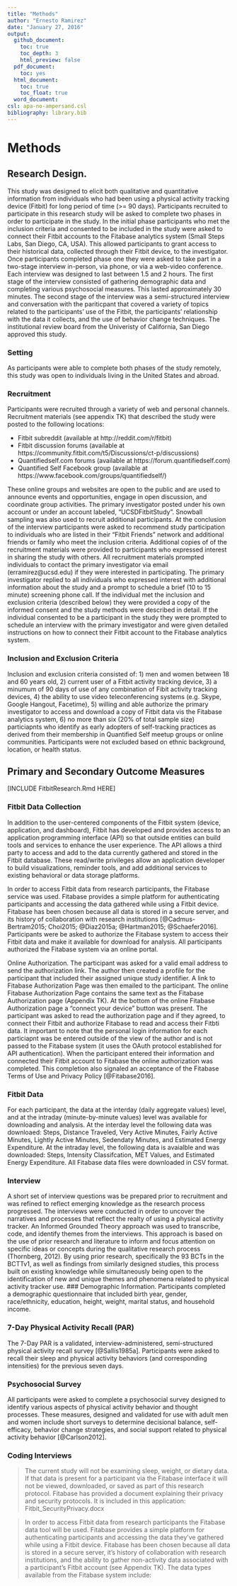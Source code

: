 ```yaml
---
title: "Methods"
author: "Ernesto Ramirez"
date: "January 27, 2016"
output:
  github_document:
    toc: true
    toc_depth: 3
    html_preview: false
  pdf_document:
    toc: yes
  html_document:
    toc: true
    toc_float: true
  word_document:
csl: apa-no-ampersand.csl
bibliography: library.bib
---
```

# Methods
## Research Design.
This study was designed to elicit both qualitative and quantitative information from individuals who had been using a physical activity tracking device (Fitbit) for long period of time (>= 90 days). Participants recruited to participate in this research study will be asked to complete two phases in order to participate in the study. In the initial phase participants who met the inclusion criteria and consented to be included in the study were asked to connect their Fitbit accounts to the Fitabase analytics system (Small Steps Labs, San Diego, CA, USA). This allowed participants to grant access to their historical data, collected through their Fitbit device, to the investigator. Once participants completed phase one they were asked to take part in a two-stage interview in-person, via phone, or via a web-video conference. Each interview was designed to last between 1.5 and 2 hours. The first stage of the interview consisted of gathering demographic data and completing various psychosocial measures. This lasted approximately 30 minutes. The second stage of the interview was a semi-structured interview and conversation with the pariticpant that covered a variety of topics related to the participants’ use of the Fitbit, the participants’ relationship with the data it collects, and the use of behavior change techniques. The institutional review board from the Univeristy of California, San Diego approved this study.

### Setting
As participants were able to complete both phases of the study remotely, this study was open to individuals living in the United States and abroad.

### Recruitment
Participants were recruited through a variety of web and personal channels. Recruitment materials (see appendix TK) that described the study were posted to the following locations:

* Fitbit subreddit (available at http://reddit.com/r/fitbit)
* Fitbit discussion forums (available at https://community.fitbit.com/t5/Discussions/ct-p/discussions)
* Quantifiedself.com forums (available at https://forum.quantifiedself.com)
* Quantified Self Facebook group (available at https://www.facebook.com/groups/quantifiedself/)

These online groups and websites are open to the public and are used to announce events and opportunities, engage in open discussion, and coordinate group activities. The primary investigator posted under his own account or under an account labeled, "UCSDFitbitStudy". Snowball sampling was also used to recruit additional participants. At the conclusion of the interview participants were asked to recommend study participation to individuals who are listed in their “Fitbit Friends” network and additional friends or family who meet the inclusion criteria. Additional copies of of the recruitment materials were provided to participants who expressed interest in sharing the study with others. All recruitment materials prompted individuals to contact the primary investigator via email (erramirez@ucsd.edu) if they were interested in participating. The primary investigator replied to all individuals who expressed interest with additional information about the study and a prompt to schedule a brief (10 to 15  minute) screening phone call. If the individual met the inclusion and exclusion criteria (described below) they were provided a copy of the informed consent and the study methods were described in detail. If the individual consented to be a participant in the study they were prompted to schedule an interview with the primary investigator and were given detailed instructions on how to connect their Fitbit account to the Fitabase analytics system.

### Inclusion and Exclusion Criteria
Inclusion and exclusion criteria consisted of: 1) men and women between 18 and 60 years old, 2) current user of a Fitbit activity tracking device, 3) a minumum of 90 days of use of any combination of Fibit activity tracking devices, 4) the ability to use video teleconferencing systems (e.g. Skype, Google Hangout, Facetime), 5) willing and able authorize the primary investigator to access and download a copy of Fitbit data vis the Fitabase analytics system, 6) no more than six (20% of total sample size) particiapnts who identify as early adopters of self-tracking practices as derived from their membership in Quantified Self meetup groups or online communities. Participants were not excluded based on ethnic background, location, or health status.

## Primary and Secondary Outcome Measures

[INCLUDE FitbitResearch.Rmd HERE]


### Fitbit Data Collection
In addition to the user-centered components of the Fitbit system (device, application, and dashboard), Fitbit has developed and provides access to an application programming interface (API) so that outside entities can build tools and services to enhance the user experience. The API allows a third party to access and add to the data currently gathered and stored in the Fitbit database. These read/write privileges allow an application developer to build visualizations, reminder tools, and add additional services to existing behavioral or data storage platforms.

In order to access Fitbit data from research participants, the Fitabase service was used. Fitabase provides a simple platform for authenticating participants and accessing the data gathered while using a Fitbit device. Fitabase has been chosen because all data is stored in a secure server, and its history of collaboration with research institutions [@Cadmus-Bertram2015; Choi2015; @Diaz2015a; @Hartman2015; @Schaefer2016]. Participants were be asked to authorize the Fitabase system to access their Fitbit data and make it available for download for analysis. All participants authorized the Fitabase system via an online portal.

Online Authorization. The participant was asked for a valid email address to send the authorization link. The author then created a profile for the participant that included their assigned unique study identifier. A link to Fitabase Authorization Page was then emailed to the participant. The online Fitabase Authorization Page contains the same text as the Fitabase Authorization page (Appendix TK). At the bottom of the online Fitabase Authorization page a “connect your device” button was present. The participant was asked to read the authorization page and if they agreed, to connect their Fitbit and authorize Fitabase to read and access their Fitbti data. It important to note that the personal login information for each particiapnt was be entered outside of the view of the author and is not passed to the Fitabase system (it uses the OAuth protocol established for API authentication). When the participant entered their information and connected their Fitbit account to Fitabase the online authorization was completed. This completion also signaled an acceptance of the Fitabase Terms of Use and Privacy Policy [@Fitabase2016].

### Fitbit Data
For each participant, the data at the interday (daily aggregate values) level, and at the intraday (minute-by-minute values) level was available for downloading and analysis. At the interday level the following data was downloaed: Steps, Distance Traveled, Very Active Minutes, Fairly Active Minutes, Lightly Active Minutes, Sedendaty Minutes, and Estimated Energy Expenditure. At the intraday level, the following data is avaialble and was downloaded: Steps, Intensity Classifcation, MET Values, and Estimated Energy Expenditure. All Fitabase data files were downloaded in CSV format.

### Interview
A short set of interview questions was be prepared prior to recruitment and was refined to reflect emerging knowledge as the research process progressed. The interviews were conducted in order to uncover the narratives and processes that reflect the realty of using a physical activity tracker. An Informed Grounded Theory approach was used to transcribe, code, and identify themes from the interviews. This approach is based on the use of prior research and literature to inform and focus attention on specific ideas or concepts during the qualitative research process (Thornberg, 2012). By using prior research, specifically the 93 BCTs in the BCTTv1, as well as findings from similarly designed studies, this process built on existing knowledge while simultaneously being open to the identification of new and unique themes and phenomena related to physical activity tracker use.
### Demographic Information.
Participants completed a demographic questionnaire that included birth year, gender, race/ethnicity, education, height, weight, marital status, and household income.

### 7-Day Physical Activity Recall (PAR)
The 7-Day PAR is a validated, interview-administered, semi-structured physical activity recall survey [@Sallis1985a]. Participants were asked to recall their sleep and physical activity behaviors (and corresponding intensities) for the previous seven days.

### Psychosocial Survey
All participants were asked to complete a psychosocial survey designed to identify various aspects of physical activity behavior and thought processes. These measures, designed and validated for use with adult men and women include short surveys to determine decisional balance, self-efficacy, behavior change strategies, and social support related to physical activity behavior [@Carlson2012].


### Coding Interviews




>The current study will not be examining sleep, weight, or dietary data. If that data is present for a participant via the Fitabase interface it will not be viewed, downloaded, or saved as part of this research protocol. Fitabase has provided a document explaining their privacy and security protocols. It is included in this application: Fitbit_SecurityPrivacy.docx

>In order to access Fitbit data from research participants the Fitabase data tool will be used. Fitabase provides a simple platform for authenticating participants and accessing the data they’ve gathered while using a Fitbit device. Fitabase has been chosen because all data is stored in a secure server, it’s history of collaboration with research institutions, and the ability to gather non-activity data associated with a participant’s Fitbit account (see Appendix TK). The data types available from the Fitabase system include:
